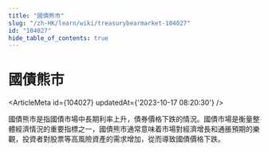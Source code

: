 ```yaml
---
title: "國債熊市"
slug: "/zh-HK/learn/wiki/treasurybearmarket-104027"
id: "104027"
hide_table_of_contents: true
---
```



# 國債熊市

<ArticleMeta id={104027} updatedAt={'2023-10-17 08:20:30'} />
<div className='border-solid border-b border-t-0 my-4 border-[var(--ifm-color-gray-300)]' />

國債熊市是指國債市場中長期利率上升，債券價格下跌的情況。國債市場是衡量整體經濟情況的重要指標之一，國債熊市通常意味着市場對經濟增長和通脹預期的樂觀，投資者對股票等高風險資產的需求增加，從而導致國債價格下跌。
